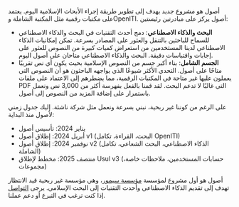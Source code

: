 أصول هو مشروع جديد يهدف إلى تطوير طريقة إجراء الأبحاث الإسلامية اليوم. يعتمد على مكتبات رقمية مثل المكتبة الشاملة وOpenITI. أصول يركز على مبادرتين رئيستين:

- **البحث والذكاء الاصطناعي**: دمج أحدث التقنيات في البحث والذكاء الاصطناعي للسماح للباحثين بالتنقل والعثور على المصادر بسرعة. تمكن إمكانيات الذكاء الاصطناعي لدينا المستخدمين من استعراض كميات كبيرة من النصوص للعثور على إجابات واقتباسات دقيقة. البحث والذكاء الاصطناعي متاحان على أصول اليوم.
- **الجسم الشامل**: بناء أكبر جسم من النصوص الإسلامية بحيث يكون أي نص تقريبًا متاحًا على أصول. التحدي الأكثر شيوعًا الذي يواجهه الباحثون هو أن النصوص التي يعملون عليها غير متاحة في المكتبات الرقمية، مما يضطرهم إلى الاعتماد على ملفات PDF التي غالبًا لا تدعم البحث. لقد قمنا بالفعل بفهرسة أكثر من 3,000 نص ونعمل باستمرار على إضافة المزيد من النصوص إلى أصول.

على الرغم من كوننا غير ربحية، نبني بسرعة ونعمل مثل شركة ناشئة. إليك جدول زمني لأصول منذ البداية:

- يناير 2024: تأسيس أصول
- أبريل 2024: إطلاق أصول v1 (البحث، القراءة، تكامل OpenITI)
- نوفمبر 2024: إطلاق أصول v2 (الذكاء الاصطناعي، البحث الشعاعي، تكامل الشاملة)
- منتصف 2025: مخطط لإطلاق Usul v3 (حسابات المستخدمين، ملاحظات خاصة، مجموعات)

أصول هو أول مشروع لمؤسسة <a href="https://digitalseem.org" target="_blank">مؤسسة سيمور</a>، وهي مؤسسة غير ربحية قيد الانتظار تهدف إلى تقديم الذكاء الاصطناعي وأحدث التقنيات إلى البحث الإسلامي. يرجى <a href="mailto:contact@digitalseem.org" target="_blank">التواصل</a> إذا كنت ترغب في التبرع أو دعم عملنا.
